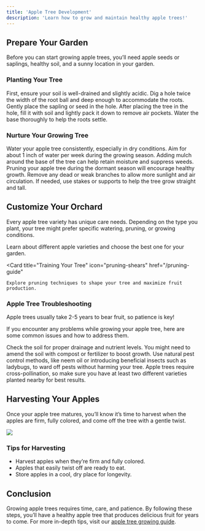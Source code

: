 ```yaml
---
title: 'Apple Tree Development'
description: 'Learn how to grow and maintain healthy apple trees!'
---
```


## Prepare Your Garden

Before you can start growing apple trees, you’ll need apple seeds or saplings, healthy soil, and a sunny location in your garden.

### Planting Your Tree

<AccordionGroup>
  <Accordion icon="apple-alt" title="Step 1: Prepare the Soil">
    First, ensure your soil is well-drained and slightly acidic. Dig a hole twice the width of the root ball and deep enough to accommodate the roots. Gently place the sapling or seed in the hole.
  </Accordion>
  <Accordion icon="utensils" title="Step 2: Plant and Water">
    After placing the tree in the hole, fill it with soil and lightly pack it down to remove air pockets. Water the base thoroughly to help the roots settle.
  </Accordion>
</AccordionGroup>

### Nurture Your Growing Tree

<AccordionGroup>

<Accordion icon="water" title="Step 3: Regular Watering">
  Water your apple tree consistently, especially in dry conditions. Aim for about 1 inch of water per week during the growing season. Adding mulch around the base of the tree can help retain moisture and suppress weeds.
</Accordion>

<Accordion icon="tree" title="Step 4: Pruning and Support">
  Pruning your apple tree during the dormant season will encourage healthy growth. Remove any dead or weak branches to allow more sunlight and air circulation. If needed, use stakes or supports to help the tree grow straight and tall.
</Accordion>

</AccordionGroup>

## Customize Your Orchard

Every apple tree variety has unique care needs. Depending on the type you plant, your tree might prefer specific watering, pruning, or growing conditions.

<CardGroup>
  <Card
    title="Choose Your Apple Variety"
    icon="apple-whole"
    href="/apple-varieties"
  >
    Learn about different apple varieties and choose the best one for your garden.
  </Card>

  <Card
    title="Training Your Tree"
    icon="pruning-shears"
    href="/pruning-guide"
  >
    Explore pruning techniques to shape your tree and maximize fruit production.
  </Card>
</CardGroup>

### Apple Tree Troubleshooting

<Tip>
  Apple trees usually take 2-5 years to bear fruit, so patience is key!
</Tip>

If you encounter any problems while growing your apple tree, here are some common issues and how to address them.

<AccordionGroup>
  <Accordion title="Apple tree isn’t growing well">
    Check the soil for proper drainage and nutrient levels. You might need to amend the soil with compost or fertilizer to boost growth.
  </Accordion>
  <Accordion title="Pests are damaging the tree">
    Use natural pest control methods, like neem oil or introducing beneficial insects such as ladybugs, to ward off pests without harming your tree.
  </Accordion>
  <Accordion title="Tree isn’t producing fruit">
    Apple trees require cross-pollination, so make sure you have at least two different varieties planted nearby for best results.
  </Accordion>
</AccordionGroup>

## Harvesting Your Apples

Once your apple tree matures, you’ll know it’s time to harvest when the apples are firm, fully colored, and come off the tree with a gentle twist.

<Frame>
  <img src="/images/apple-harvest.jpg" style={{ borderRadius: '0.5rem' }} />
</Frame>

### Tips for Harvesting

- Harvest apples when they’re firm and fully colored.
- Apples that easily twist off are ready to eat.
- Store apples in a cool, dry place for longevity.

## Conclusion

Growing apple trees requires time, care, and patience. By following these steps, you’ll have a healthy apple tree that produces delicious fruit for years to come. For more in-depth tips, visit our [apple tree growing guide](/apple-tree-guide).
